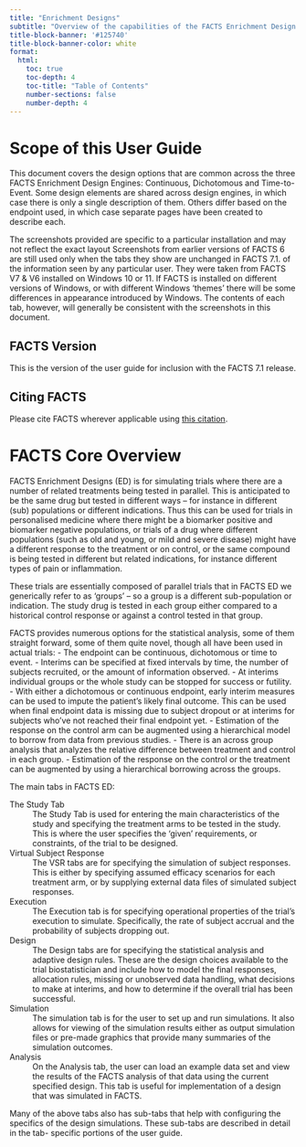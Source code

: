 ```yaml
---
title: "Enrichment Designs"
subtitle: "Overview of the capabilities of the FACTS Enrichment Design Engine."
title-block-banner: '#125740'
title-block-banner-color: white
format:
  html:
    toc: true
    toc-depth: 4
    toc-title: "Table of Contents"
    number-sections: false
    number-depth: 4
---
```


# Scope of this User Guide

This document covers the design options that are common across the three FACTS Enrichment Design Engines: Continuous, Dichotomous and Time-to-Event. Some design elements are shared across design engines, in which case there is only a single description of them. Others differ based on the endpoint used, in which case separate pages have been created to describe each.

The screenshots provided are specific to a particular installation and <span class="custom-tooltip"> may not reflect the exact layout <span class="tooltip-text">Screenshots from earlier versions of FACTS 6 are still used only when the tabs they show are unchanged in FACTS 7.1.</span> </span> of the information seen by any particular user. They were taken from FACTS V7 & V6 installed on Windows 10 or 11. If FACTS is installed on different versions of Windows, or with different Windows ‘themes’ there will be some differences in appearance introduced by Windows. The contents of each tab, however, will generally be consistent with the screenshots in this document.

## FACTS Version

This is the version of the user guide for inclusion with the FACTS 7.1 release.

## Citing FACTS

Please cite FACTS wherever applicable using [this citation](../../../../introduction/citation.qmd).

# FACTS Core Overview

FACTS Enrichment Designs (ED) is for simulating trials where there are a number of related treatments being tested in parallel. This is anticipated to be the same drug but tested in different ways – for instance in different (sub) populations or different indications. Thus this can be used for trials in personalised medicine where there might be a biomarker positive and biomarker negative populations, or trials of a drug where different populations (such as old and young, or mild and severe disease) might have a different response to the treatment or on control, or the same compound is being tested in different but related indications, for instance different types of pain or inflammation.

These trials are essentially composed of parallel trials that in FACTS ED we generically refer to as ‘groups’ – so a group is a different sub-population or indication. The study drug is tested in each group either compared to a historical control response or against a control tested in that group. 

FACTS provides numerous options for the statistical analysis, some of them straight forward, some of them quite novel, though all have been used in actual trials:
-	The endpoint can be continuous, dichotomous or time to event.
-	Interims can be specified at fixed intervals by time, the number of
  subjects recruited, or the amount of information observed.
-	At interims individual groups or the whole study can be stopped for success or futility.
-	With either a dichotomous or continuous endpoint, early interim measures can be used to impute the patient’s likely final outcome. This can be used when final endpoint data is missing due to subject dropout or at interims for subjects who’ve not reached their final endpoint yet.
-	Estimation of the response on the control arm can be augmented using a hierarchical model to borrow from data from previous studies.
-	There is an across group analysis that analyzes the relative difference between treatment and control in each group.
-	Estimation of the response on the control or the treatment can be augmented by using a hierarchical borrowing across the groups.


The main tabs in FACTS ED:

The Study Tab
: The Study Tab is used for entering the main characteristics of the
study and specifying the treatment arms to be tested in the study.
This is where the user specifies the 'given' requirements, or
constraints, of the trial to be designed.

Virtual Subject Response
: The VSR tabs are for specifying the simulation
of subject responses. This is either by specifying assumed efficacy scenarios
for each treatment arm, or by supplying external data files
of simulated subject responses.

Execution
: The Execution tab is for specifying operational properties of the trial's
execution to simulate. Specifically, the rate of subject accrual and
the probability of subjects dropping out.

Design
: The Design tabs are for specifying the statistical analysis and adaptive
design rules. These are the design choices available to the trial
biostatistician and include how to model the final responses, allocation rules,
missing or unobserved data handling, what decisions to
make at interims, and how to determine if the overall trial has been
successful.

Simulation
: The simulation tab is for the user to set up and run simulations. It also
allows for viewing of the simulation results either as output simulation files
or pre-made graphics that provide many summaries of the simulation outcomes.

Analysis
: On the Analysis tab, the user can load an example data set and view
the results of the FACTS analysis of that data using the current
specified design. This tab is useful for implementation of a design that was
simulated in FACTS.

Many of the above tabs also has sub-tabs that help with configuring the specifics
of the design simulations. These sub-tabs are described in detail in the tab-
specific portions of the user guide.

